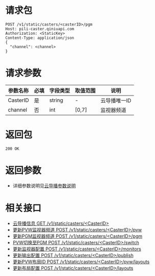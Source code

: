 # 请求包
```
POST /v1/static/casters/<casterID>/pgm
Host: pili-caster.qiniuapi.com
Authorization: <StaticKey>
Content-Type: application/json
{
  "channel": <channel>
}
```

# 请求参数

参数名称 | 必填 | 字段类型 | 取值范围 | 说明
 ---|---|---|---|---
CasterID | 是 | string | - | 云导播唯一ID
channel | 否 | int | [0,7] | 监视器频道

# 返回包
```
200 OK
```


# 返回参数

- 详细参数说明见[云导播参数说明](/pili/api/4735#caster)


# 相关接口

- [云导播信息 GET /v1/static/casters/<CasterID\>](/pili/api/4717)
- [更新PVW监视器频道 POST /v1/static/casters/<CasterID\>/pvw](/pili/api/4718)
- [更新PGM监视器频道 POST /v1/static/casters/<CasterID\>/pgm](/pili/api/4719)
- [PVW切换至PGM POST /v1/static/casters/<CasterID\>/switch](/pili/api/4720)
- [更新监视器配置 POST /v1/static/casters/<CasterID\>/monitors](/pili/api/4721)
- [更新输出配置 POST /v1/static/casters/<CasterID\>/publish](/pili/api/4722)
- [更新PVW布局ID POST /v1/static/casters/<CasterID\>/pvw/layouts](/pili/api/4723)
- [更新布局配置 POST /v1/static/casters/<CasterID\>/layouts](/pili/api/4724)

